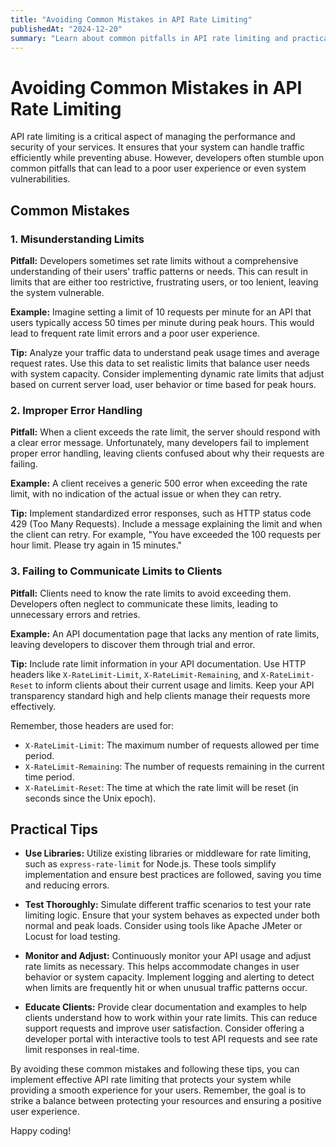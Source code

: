 ```yaml
---
title: "Avoiding Common Mistakes in API Rate Limiting"
publishedAt: "2024-12-20"
summary: "Learn about common pitfalls in API rate limiting and practical tips to avoid them."
---
```


# Avoiding Common Mistakes in API Rate Limiting

API rate limiting is a critical aspect of managing the performance and security of your services. It ensures that your system can handle traffic efficiently while preventing abuse. However, developers often stumble upon common pitfalls that can lead to a poor user experience or even system vulnerabilities.

## Common Mistakes

### 1. Misunderstanding Limits

**Pitfall:** Developers sometimes set rate limits without a comprehensive understanding of their users' traffic patterns or needs. This can result in limits that are either too restrictive, frustrating users, or too lenient, leaving the system vulnerable.

**Example:** Imagine setting a limit of 10 requests per minute for an API that users typically access 50 times per minute during peak hours. This would lead to frequent rate limit errors and a poor user experience.

**Tip:** Analyze your traffic data to understand peak usage times and average request rates. Use this data to set realistic limits that balance user needs with system capacity. Consider implementing dynamic rate limits that adjust based on current server load, user behavior or time based for peak hours.

### 2. Improper Error Handling

**Pitfall:** When a client exceeds the rate limit, the server should respond with a clear error message. Unfortunately, many developers fail to implement proper error handling, leaving clients confused about why their requests are failing.

**Example:** A client receives a generic 500 error when exceeding the rate limit, with no indication of the actual issue or when they can retry.

**Tip:** Implement standardized error responses, such as HTTP status code 429 (Too Many Requests). Include a message explaining the limit and when the client can retry. For example, "You have exceeded the 100 requests per hour limit. Please try again in 15 minutes."

### 3. Failing to Communicate Limits to Clients

**Pitfall:** Clients need to know the rate limits to avoid exceeding them. Developers often neglect to communicate these limits, leading to unnecessary errors and retries.

**Example:** An API documentation page that lacks any mention of rate limits, leaving developers to discover them through trial and error.

**Tip:** Include rate limit information in your API documentation. Use HTTP headers like `X-RateLimit-Limit`, `X-RateLimit-Remaining`, and `X-RateLimit-Reset` to inform clients about their current usage and limits. Keep your API transparency standard high and help clients manage their requests more effectively.

Remember, those headers are used for:

- `X-RateLimit-Limit`: The maximum number of requests allowed per time period.
- `X-RateLimit-Remaining`: The number of requests remaining in the current time period.
- `X-RateLimit-Reset`: The time at which the rate limit will be reset (in seconds since the Unix epoch).

## Practical Tips

- **Use Libraries:** Utilize existing libraries or middleware for rate limiting, such as `express-rate-limit` for Node.js. These tools simplify implementation and ensure best practices are followed, saving you time and reducing errors.

- **Test Thoroughly:** Simulate different traffic scenarios to test your rate limiting logic. Ensure that your system behaves as expected under both normal and peak loads. Consider using tools like Apache JMeter or Locust for load testing.

- **Monitor and Adjust:** Continuously monitor your API usage and adjust rate limits as necessary. This helps accommodate changes in user behavior or system capacity. Implement logging and alerting to detect when limits are frequently hit or when unusual traffic patterns occur.

- **Educate Clients:** Provide clear documentation and examples to help clients understand how to work within your rate limits. This can reduce support requests and improve user satisfaction. Consider offering a developer portal with interactive tools to test API requests and see rate limit responses in real-time.

By avoiding these common mistakes and following these tips, you can implement effective API rate limiting that protects your system while providing a smooth experience for your users. Remember, the goal is to strike a balance between protecting your resources and ensuring a positive user experience.

Happy coding!
